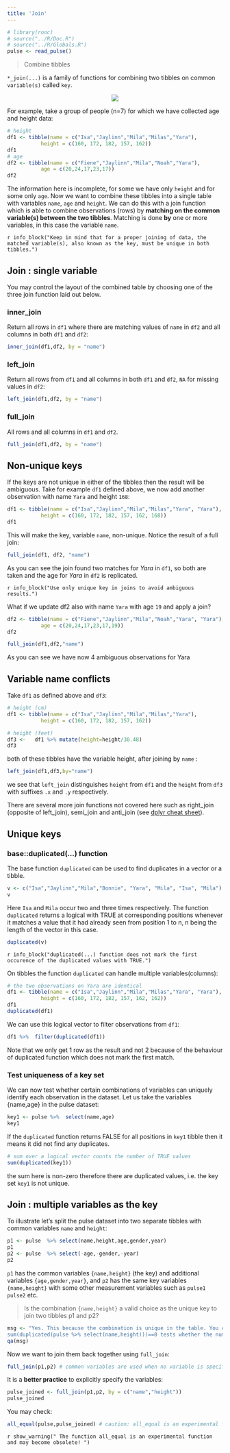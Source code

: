 ```yaml
---
title: 'Join'
---
```


```r
# library(rooc)
# source("../R/Doc.R")
# source("../R/Globals.R")
pulse <- read_pulse() 
```

> Combine tibbles 

`*_join(...)` is a family of functions for combining two tibbles on common `variable(s)` called `key`. 

<center>
![](images/joins.png)
</center>

For example, take a group of people (n=7) for which we have collected age and height data:

```r
# height 
df1 <- tibble(name = c("Isa","Jaylinn","Mila","Milas","Yara"),
           height = c(160, 172, 182, 157, 162)) 
df1
# age
df2 <- tibble(name = c("Fiene","Jaylinn","Mila","Noah","Yara"),
           age = c(20,24,17,23,17)) 
df2
```

The information here is incomplete, for some we have only `height` and for some only `age`. Now we want to combine these tibbles into a single table with variables `name`, `age` and `height`. We can do this with a join function which is able to combine observations (rows) by **matching on the common variable(s) between the two tibbles**. Matching is done **by** one or more variables, in this case the variable `name`.

`r info_block("Keep in mind that for a proper joining of data, the matched variable(s), also known as the key, must be unique in both tibbles.")`

## Join : single variable 

You may control the layout of the combined table by choosing one of the three join function laid out below.

### inner_join

Return all rows in `df1` where there are matching values of `name` in `df2` and all columns in both `df1` and `df2`: 

```r
inner_join(df1,df2, by = "name")

```

### left_join

Return all rows from `df1` and all columns in both `df1` and `df2`, `NA` for missing values in `df2`:

```r
left_join(df1,df2, by = "name")
```


### full_join 

All rows and all columns in `df1` and `df2`.

```r
full_join(df1,df2, by = "name")
```

## Non-unique keys

If the keys are not unique in either of the tibbles then the result will be ambiguous. Take for example `df1` defined above, we now add another observation with name `Yara` and height `168`:

```r
df1 <- tibble(name = c("Isa","Jaylinn","Mila","Milas","Yara", "Yara"),
           height = c(160, 172, 182, 157, 162, 168))
df1
```

This will make the key, variable `name`, non-unique. Notice the result of a  full join:

```r
full_join(df1, df2, "name")
```

As you can see the join found two matches for *Yara* in `df1`, so both are taken and the age for *Yara* in `df2` is replicated.  

`r info_block("Use only unique key in joins to avoid ambiguous results.")`


What if we update df2 also with name `Yara` with age `19` and apply a join? 

```r
df2 <- tibble(name = c("Fiene","Jaylinn","Mila","Noah","Yara", "Yara"),
           age = c(20,24,17,23,17,19)) 
df2
```

```r
full_join(df1,df2,"name")

```

As you can see we have now 4 ambiguous observations for Yara 

## Variable name conflicts

Take `df1` as defined above and `df3`: 

```r
# height (cm)
df1 <- tibble(name = c("Isa","Jaylinn","Mila","Milas","Yara"),
           height = c(160, 172, 182, 157, 162))

# height (feet)
df3 <-   df1 %>% mutate(height=height/30.48)
df3
```

both of these tibbles have the variable height, after joining by `name` :

```r
left_join(df1,df3,by="name")
```

we see that `left_join` distinguishes `height` from `df1` and the `height` from `df3` with suffixes `.x` and `.y` respectively. 


There are several more join functions not covered here such as right_join (opposite of left_join), semi_join and anti_join (see [dplyr cheat sheet](https://github.com/rstudio/cheatsheets/raw/master/data-transformation.pdf)).


<!--

#### right_join

Return all rows from `df2` and all columns in both `df1` and `df2`, `NA` for missing values in `df1`

```r
right_join(df1,df2,"name")
```

#### semi_join

Identical to `inner_join` keeping only columns in `df1`  # (exception: no duplicated rows in df1.)

```r
semi_join(df1,df2,"name")
```

#### anti_join

Complement of `semi_join`, return rows from `df1` with no match in `df2`. 

```r
anti_join(df1,df2,"name")
```

-->

## Unique keys

### base::duplicated(...) function

The base function `duplicated` can be used to find duplicates in a vector or a tibble. 

```r
v <- c("Isa","Jaylinn","Mila","Bonnie", "Yara", "Mila", "Isa", "Mila")
v
```

Here `Isa` and `Mila` occur two and three times respectively. The function `duplicated` returns a logical with TRUE at corresponding positions whenever it matches a value that it had already seen from position 1 to n, n being the length of the vector in this case.    

```r
duplicated(v)
```


`r info_block("duplicated(...) function does not mark the first occurence of the duplicated values with TRUE.")`


On tibbles the function `duplicated` can handle multiple variables(columns):

```r
# the two observations on Yara are identical
df1 <- tibble(name = c("Isa","Jaylinn","Mila","Milas","Yara", "Yara"),
           height = c(160, 172, 182, 157, 162, 162))
df1
duplicated(df1)
```

We can use this logical vector to filter observations from `df1`:

```r
df1 %>%  filter(duplicated(df1))
```

Note that we only get 1 row as the result and not 2 because of the behaviour of duplicated function which does not mark the first match.

### Test uniqueness of a key set

We can now test whether certain combinations of variables can uniquely identify each observation in the dataset. Let us take the variables {name,age} in the pulse dataset:

```r
key1 <- pulse %>%  select(name,age)
key1

```


If the `duplicated` function returns FALSE for all positions in `key1` tibble then it means it did not find any duplicates.

```r
# sum over a logical vector counts the number of TRUE values
sum(duplicated(key1)) 
```

the sum here is non-zero therefore there are duplicated values, i.e. the key set `key1` is not unique.

## Join : multiple variables as the key

To illustrate let's split the pulse dataset into two separate tibbles with common variables `name` and `height`: 

```r
p1 <- pulse  %>% select(name,height,age,gender,year)
p1
p2 <- pulse  %>% select(-age,-gender,-year)
p2
```

`p1` has the common variables `{name,height}` (the key) and additional variables `{age,gender,year}`, and `p2` has the same key variables `{name,height}` with some other measurement variables such as `pulse1` `pulse2`  etc.


> Is the combination `{name,height}` a valid choice as the unique key to join two tibbles p1 and p2? 

```r
msg <- "Yes. This because the combination is unique in the table. You can check the uniqueness of {name,height} with the command duplicated, see also ?base::duplicated.  The statement
sum(duplicated(pulse %>% select(name,height)))==0 tests whether the number of duplicates is equal to 0."
qa(msg)
```

Now we want to join them back together using `full_join`: 

```r
full_join(p1,p2) # common variables are used when no variable is specified. 
```

It is a **better practice** to explicitly specify the variables: 

```r
pulse_joined <- full_join(p1,p2, by = c("name","height"))
pulse_joined
```

You may check: 

```r
all_equal(pulse,pulse_joined) # caution: all_equal is an experimental function
```

`r show_warning(" The function all_equal is an experimental function and may become obsolete! ")`

